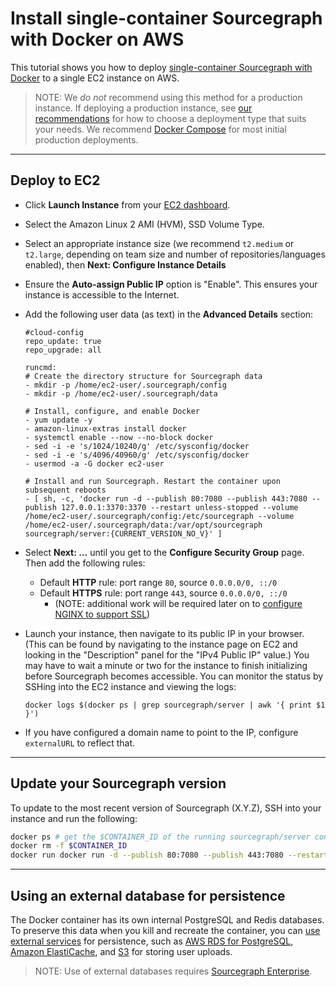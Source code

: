 # Install single-container Sourcegraph with Docker on AWS

This tutorial shows you how to deploy [single-container Sourcegraph with Docker](/admin/deploy/docker-single-container/) to a single EC2 instance on AWS.

> NOTE: We *do not* recommend using this method for a production instance. If deploying a production instance, see [our recommendations](/admin/deploy/) for how to choose a deployment type that suits your needs. We recommend [Docker Compose](/admin/deploy/docker-compose/aws) for most initial production deployments.

---

## Deploy to EC2

- Click **Launch Instance** from your [EC2 dashboard](https://console.aws.amazon.com/ec2/v2/home).
- Select the Amazon Linux 2 AMI (HVM), SSD Volume Type.
- Select an appropriate instance size (we recommend `t2.medium` or `t2.large`, depending on team size and number of repositories/languages enabled), then **Next: Configure Instance Details**
- Ensure the **Auto-assign Public IP** option is "Enable". This ensures your instance is accessible to the Internet.
- Add the following user data (as text) in the **Advanced Details** section:

   ```
   #cloud-config
   repo_update: true
   repo_upgrade: all

   runcmd:
   # Create the directory structure for Sourcegraph data
   - mkdir -p /home/ec2-user/.sourcegraph/config
   - mkdir -p /home/ec2-user/.sourcegraph/data

   # Install, configure, and enable Docker
   - yum update -y
   - amazon-linux-extras install docker
   - systemctl enable --now --no-block docker
   - sed -i -e 's/1024/10240/g' /etc/sysconfig/docker
   - sed -i -e 's/4096/40960/g' /etc/sysconfig/docker
   - usermod -a -G docker ec2-user

   # Install and run Sourcegraph. Restart the container upon subsequent reboots
   - [ sh, -c, 'docker run -d --publish 80:7080 --publish 443:7080 --publish 127.0.0.1:3370:3370 --restart unless-stopped --volume /home/ec2-user/.sourcegraph/config:/etc/sourcegraph --volume /home/ec2-user/.sourcegraph/data:/var/opt/sourcegraph sourcegraph/server:{CURRENT_VERSION_NO_V}' ]
   ```

- Select **Next: ...** until you get to the **Configure Security Group** page. Then add the following rules:
  - Default **HTTP** rule: port range `80`, source `0.0.0.0/0, ::/0`
  - Default **HTTPS** rule: port range `443`, source `0.0.0.0/0, ::/0`
    - (NOTE: additional work will be required later on to [configure NGINX to support SSL](/admin/http_https_configuration#nginx-ssl-https-configuration))
- Launch your instance, then navigate to its public IP in your browser. (This can be found by navigating to the instance page on EC2 and looking in the "Description" panel for the "IPv4 Public IP" value.) You may have to wait a minute or two for the instance to finish initializing before Sourcegraph becomes accessible. You can monitor the status by SSHing into the EC2 instance and viewing the logs:

     ```
     docker logs $(docker ps | grep sourcegraph/server | awk '{ print $1 }')
     ```
- If you have configured a domain name to point to the IP, configure `externalURL` to reflect that.


---

## Update your Sourcegraph version

To update to the most recent version of Sourcegraph (X.Y.Z), SSH into your instance and run the following:

```bash
docker ps # get the $CONTAINER_ID of the running sourcegraph/server container
docker rm -f $CONTAINER_ID
docker run docker run -d --publish 80:7080 --publish 443:7080 --restart unless-stopped --volume /home/ec2-user/.sourcegraph/config:/etc/sourcegraph --volume /home/ec2-user/.sourcegraph/data:/var/opt/sourcegraph sourcegraph/server:X.Y.Z
```

---

## Using an external database for persistence

The Docker container has its own internal PostgreSQL and Redis databases. To preserve this data when you kill and recreate the container, you can [use external services](/admin/external_services/) for persistence, such as [AWS RDS for PostgreSQL](https://aws.amazon.com/rds/), [Amazon ElastiCache](https://aws.amazon.com/elasticache/redis/), and [S3](https://aws.amazon.com/s3/) for storing user uploads.

> NOTE: Use of external databases requires [Sourcegraph Enterprise](https://about.sourcegraph.com/pricing).
